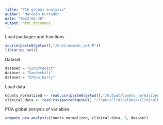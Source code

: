 ```yaml
---
title: "PCA global analysis"
author: "Marcelo Hurtado"
date: "2023-01-30"
output: html_document
---
```


Load packages and functions
```r
source(paste0(getwd(),"/environment_set.R"))
libraries_set()
```

Dataset 
```r
dataset = "LungPredict"
dataset = "Vanderbilt"
dataset = "LPVan_Early"
```

Load data
```r
Counts_normalized <- read.csv(paste0(getwd(),"/Output/Counts_normalized_vsd_", dataset, ".csv"), row.names = 1)
clinical.data <- read.csv(paste0(getwd(),"/Input/ClinicalData/ClinicalData_", dataset, ".csv"), row.names = 1)
```

PCA global analysis of variables
```r
compute_pca_analysis(Counts_normalized, clinical.data, 6, dataset)
```




